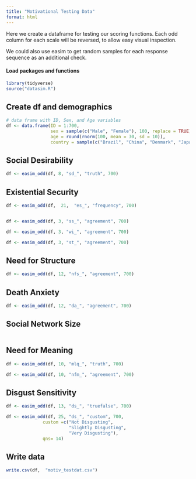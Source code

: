 ```yaml
---
title: "Motivational Testing Data"
format: html
---
```


Here we create a dataframe for testing our scoring functions. Each odd column for each scale will be reversed, to allow easy visual inspection.

We could also use easim to get random samples for each response sequence as an additional check.


#### Load packages and functions


```r
library(tidyverse)
source("datasim.R")
```

## Create df and demographics

```r
# data frame with ID, Sex, and Age variables
df <- data.frame(ID = 1:700,
                 sex = sample(c("Male", "Female"), 100, replace = TRUE),
                 age = round(rnorm(100, mean = 30, sd = 10)), 
                 country = sample(c("Brazil", "China", "Denmark", "Japan", "UK", "USA"), 100, replace = TRUE))
```

## Social Desirability

```r

df <- easim_odd(df, 8, "sd_", "truth", 700)

```

## Existential Security

```r

df <- easim_odd(df,  21,  "es_", "frequency", 700)


df <- easim_odd(df, 3, "ss_", "agreement", 700)

df <- easim_odd(df, 3, "wi_", "agreement", 700)

df <- easim_odd(df, 3, "st_", "agreement", 700)


```

## Need for Structure

```r

df <- easim_odd(df, 12, "nfs_", "agreement", 700)

```

## Death Anxiety


```r

df <- easim_odd(df, 12, "da_", "agreement", 700)

```

## Social Network Size

```r

```

## Need for Meaning

```r

df <- easim_odd(df, 10, "mlq_", "truth", 700)

df <- easim_odd(df, 10, "nfm_", "agreement", 700)

```

## Disgust Sensitivity

```r

df <- easim_odd(df, 13, "ds_", "truefalse", 700)

df <- easim_odd(df, 25, "ds_", "custom", 700,
              custom =c("Not Disgusting",
                        "Slightly Disgusting",
                        "Very Disgusting"),
              qns= 14)

```

## Write data

```r
write.csv(df,  "motiv_testdat.csv")
```



